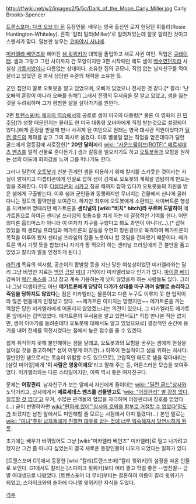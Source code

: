 http://tfwiki.net/w2/images2/5/5c/Dark_of_the_Moon_Carly_Miller.jpg
Carly Brooks-Spencer

[[트랜스포머: 다크 오브 더 문]] 등장인물. 배우는 영국 출신인 로지 헌팅턴 휘틀리(Rosie Huntington-Whiteley). 흔히 '칼리 밀러(Miller)'로 알려져있는데 잘못 알려진 것이고 스펜서가 맞다. 일본판 성우는 [[코바야시 사나에]].

[[미카엘라 베인즈]]와 헤어진 [[샘 윗위키]]가 대학을 졸업하고 새로 사귄 여인. 직업은 [[큐레이터]]. 샘과 그렇고 그런 사이까지 간 모양이지만 3편 시작때만 해도 샘이 [[백수]]였던지라 사실상 [[기둥서방]]이나 다름없는 상태이다. 소유한 집의 규모나, 직업 없는 남자친구를 먹여 살리고 있었던 걸 봐서 상당한 수준의 재력을 소유한 듯.

군인 집안의 딸로 오토봇을 알고 있었으며, 오빠가 있었으나 전사한 것 같다.[* 칼리: '난 오빠의 훈장이 아니라 오빠를 원해'] 그래서 전쟁의 무서움을 잘 알고 있었고, 샘을 잃는 것을 두려워하며 그가 평범한 삶을 살아가기를 원한다. 

2편 [[트랜스포머: 패자의 역습]]에서의 공로로 샘이 미국의 대통령[* 물론 이 영화의 친 [[민주당]](?) 성향 때문인지는 몰라도 현 미국 대통령 오바마에게 직접 받는것으로 설정되어 있다.]에게 훈장을 받을때 만나 사귀게 된 여인으로 원래는 영국 대사관 직원이었다가 [[딜런 굴드]]의 제의를 받고 그의 회사로 옮겼다. 이후 별볼일 없는 직업을 얻은데다가 딜런 굴드에게 열등감에 사로잡힌[* '''20만 달러'''짜리 [[wiki: "사운드웨이브(ROTF)" 메르세데츠 벤츠]]를 덜컥 선물로 준다든가.] 샘과 갈등을 일으키기도 하고 [[오토봇]]들과 모험을 원하는 샘의 태도에 회의감을 느껴 그를 떠나기도 한다.

그러나 딜런이 [[오토봇]]과 친분 관계인 샘을 이용하기 위해 칼리를 스카웃한 것이라는 사실이 밝혀지고 디셉티콘에게 인질로 잡혀 샘이 강제로 오토봇의 계획을 염탐하게 만드는 일을 초래한다. 이후 [[디셉티콘]]의 [[시카고]] 침공 때까지 잡혀 있다가 오토봇들의 지원을 받은 샘에게 구출받는다. 이후 샘과 군인들과 동행하지만 무너지는 건물에서 신나게 굴러다니는 정도의 활약만을 보여준다. 하지만 최후에 오토봇에게 소환되는 사이버트론 행성을 지켜보며 멍때리던 메가트론을 '''센티널의 [wiki:"비치" bitch]라 부르며 도발하여''' 메가트론으로 하여금 센티널 프라임의 뒷통수를 치게 하는 데 결정적인 기여를 한다. 어떤 의미론 옵티머스가 아니라 이 여자가 지구를 구했다고 봐도 과언이 아니다(…).[* 잡혀 있었을 때 센티널 프라임과 메가트론의 갈등을 우연히 망원경으로 목격하여 메가트론이 목적을 이루어 봤자 센티널 프라임의 잡졸 노릇이나 할 것임을 간파했기 때문이다. 메가트론 역시 기껏 뜻을 합쳤더니 자기가 짱 먹으려 하는 센티널 프라임에게 큰 불만을 품고 있었고 칼리의 말을 인정하게 된다.]

[[라틴]]계 특유의 섹시함, 공순이의 활발함 등을 지닌 당찬 여성상이었던 미카엘라와는 달리 그냥 비명만 지르는 [[백인]] [[금발]] [[미녀]] 기믹이라 미카엘라보다 인기가 없다. [[마이클 베이]] 감독이 [[메간 폭스]]를 그냥 참고 계속 기용하는게 낫지 않았을까 하는 사람들도 있다. 그러나 그냥 디셉티콘도 아닌 '''메가트론에게 당당히 다가가 상대를 마구 까며 말빨로 승리하고 죽임을 당하지도 않았다'''는 점은 미카엘라는 물론이고 다른 누구도 이루지 못 한 업적이라 많은 팬들에게 인정받고 있다. ~~메가트론 이미지는 망했지만~~ 
메가트론을 까는 역할은 당찬 미카엘라에게 어울리지 않았겠느냐는 의견이 있으나, 그 미카엘라도 메가트론 앞에서는 겁먹었었다. 메가트론의 무서움을 알고 있면서도[* 직접 만나본 적은 없지만, 샘이 이야기를 들려준데다 오토봇에 대해서도 알고 있었으므로] 결정적인 순간에 용기를 내어 전세를 역전시켰다는 점에서 높은 점수를 줄 수 있겠다. 

쉽게 취직하지 못해 불안해하는 샘을 달래고, 오토봇과의 모험을 꿈꾸는 샘에게 현실을 살아갈 것을 충고하며[* 샘이 어떻게 여기건(..) 이쪽이 현실적이고 샘을 위하는 처사다. 일반인인 샘으로서는 목숨이 위험할 수도 있으므로], 고압적인 태도로 샘을 깎아내리는 [샬럿 미어링]에게 ''''이 사람은 영웅이에요''''라고 말해 주는 등, 어른스러운 모습을 보여주었다. 미카엘라와는 다른 스타일이지만, 이쪽 역시 좋은 여자친구다. 

문제는 '''어장관리'''. 남자친구가 보는 앞에서 자신에게 들이대는 [[wiki: "딜런 굴드"상사]]와 노닥거리고, 상사에게서 '''메르세데스 벤츠를 선물받고도''' '[[wiki: "어장관리" 별 감정 없다, 질투할 것 없다']]고 우겨, 수많은 관객들의 혈압을 자극하며 어장관리녀 칭호를 얻었다(...)  굳이 변명하자면 [[wiki:"편하게 있어"'상사의 호의를 함부로 거절할 수 없었다']]정도가 되겠지만 남친 앞에서도 미안해할 줄 모르는 시점에서 이미 틀렸다(...) 본인 말로는 [[wiki: "미녀"주위 남자들에게 친절한 대우를 받는 것에 너무 익숙해져서 당연시하게 된 듯]]. 

초기에는 배우가 바뀌었어도 그냥 [wiki:"미카엘라 베인즈" 미카엘라]로 밀고 나가려고 했지만 그건 좀 아니다 싶었는지 결국 새로운 등장인물이 나오게 되었다는 일화가 있다.

[트랜스포머 G1]에서 등장한 [wiki:"칼리(트랜스포머)"칼리 윗위키]의 설정을 따온 인물로 보인다. G1에서도 칼리는 [스파이크 윗위키]보다 머리 좋고 학벌 좋은 --엄친딸-- 금발 여대생으로 나왔었다. [트랜스포머 더 무비]부터는 결혼하여 이름이 칼리 윗위키가 되었고, 스파이크와의 슬하에 다니엘 윗위키란 자식을 두었다.

[[각주]]
